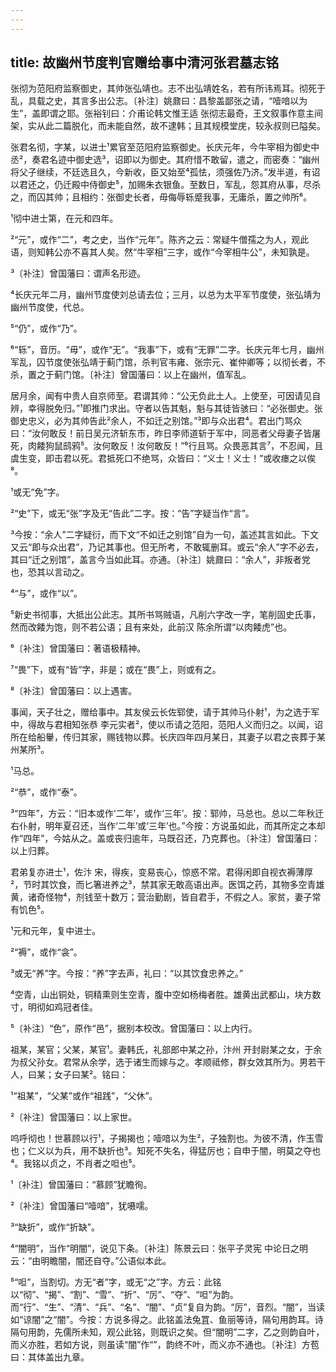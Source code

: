 ```yaml
---
---
---
```

title: 故幽州节度判官赠给事中清河张君墓志铭
---







张彻为范阳府监察御史，其帅张弘靖也。志不出弘靖姓名，若有所讳焉耳。彻死于乱，具载之史，其言多出公志。〔补注〕姚鼐曰：昌黎盖鄙张之请，“噎喑以为生”，盖即谓之耶。张裕钊曰：介甫论韩文惟王适 张彻志最奇，王文叙事作意主间架，实从此二篇脱化，而未能自然，故不逮韩；且其规模堂庑，较永叔则已隘矣。

张君名彻，字某，以进士¹累官至范阳府监察御史。长庆元年，今牛宰相为御史中丞²，奏君名迹中御史选³，诏即以为御史。其府惜不敢留，遣之，而密奏：“幽州将父子继续，不廷选且久，今新收，臣又始至⁴孤怯，须强佐乃济。”发半道，有诏以君还之，仍迁殿中侍御史⁵，加赐朱衣银鱼。至数日，军乱，怨其府从事，尽杀之，而囚其帅；且相约：张御史长者，毋侮辱轹蹙我事，无庸杀，置之帅所⁶。

¹彻中进士第，在元和四年。

²“元”，或作“二”，考之史，当作“元年”。陈齐之云：常疑牛僧孺之为人，观此语，则知韩公亦不喜其人矣。然“牛宰相”三字，或作“今宰相牛公”，未知孰是。

³〔补注〕曾国藩曰：谓声名形迹。

⁴长庆元年二月，幽州节度使刘总请去位；三月，以总为太平军节度使，张弘靖为幽州节度使，代总。

⁵“仍”，或作“乃”。

⁶“轹”，音历。“毋”，或作“无”。“我事”下，或有“无罪”二字。长庆元年七月，幽州军乱，囚节度使张弘靖于蓟门馆，杀判官韦雍、张宗元、崔仲卿等；以彻长者，不杀，置之于蓟门馆。〔补注〕曾国藩曰：以上在幽州，值军乱。

居月余，闻有中贵人自京师至。君谓其帅：“公无负此土人。上使至，可因请见自辨，幸得脱免归。”¹即推门求出。守者以告其魁，魁与其徒皆骇曰：“必张御史。张御史忠义，必为其帅告此²余人，不如迁之别馆。”³即与众出君⁴。君出门骂众曰：“汝何敢反！前日吴元济斩东市，昨日李师道斩于军中，同恶者父母妻子皆屠死，肉餧狗鼠鸱鸦⁵。汝何敢反！汝何敢反！”⁶行且骂。众畏恶其言⁷，不忍闻，且虞生变，即击君以死。君抵死口不绝骂，众皆曰：“义士！义士！”或收瘗之以俟⁸。

¹或无“免”字。

²“史”下，或无“张”字及无“告此”二字。按：“告”字疑当作“言”。

³今按：“余人”二字疑衍，而下文“不如迁之别馆”自为一句，盖述其言如此。下文又云“即与众出君”，乃记其事也。但无所考，不敢辄删耳。或云“余人”字不必去，其曰“迁之别馆”，盖言今当如此耳。亦通。〔补注〕姚鼐曰：“余人”，非叛者党也，恐其以言动之。

⁴“与”，或作“以”。

⁵新史书彻事，大抵出公此志。其所书骂贼语，凡削六字改一字，笔削固史氏事，然而改餧为饱，则不若公语；且有来处，此前汉 陈余所谓“以肉餧虎”也。

⁶〔补注〕曾国藩曰：著语极精神。

⁷“畏”下，或有“皆”字，非是；或在“畏”上，则或有之。

⁸〔补注〕曾国藩曰：以上遇害。

事闻，天子壮之，赠给事中。其友侯云长佐郓使，请于其帅马仆射¹，为之选于军中，得故与君相知张恭 李元实者²，使以币请之范阳，范阳人义而归之。以闻，诏所在给船轝，传归其家，赐钱物以葬。长庆四年四月某日，其妻子以君之丧葬于某州某所³。

¹马总。

²“恭”，或作“泰”。

³“四年”，方云：“旧本或作‘二年’，或作‘三年’。按：郓帅，马总也。总以二年秋迁右仆射，明年夏召还，当作‘二年’或‘三年’也。”今按：方说虽如此，而其所定之本却作“四年”，今姑从之。盖或丧归逾年，马既召还，乃克葬也。〔补注〕曾国藩曰：以上归葬。

君弟复亦进士¹，佐汴 宋，得疾，变易丧心，惊惑不常。君得闲即自视衣褥薄厚²，节时其饮食，而匕箸进养之³，禁其家无敢高语出声。医饵之药，其物多空青雄黄，诸奇怪物⁴，剂钱至十数万；营治勤剧，皆自君手，不假之人。家贫，妻子常有饥色⁵。

¹元和元年，复中进士。

²“褥”，或作“衾”。

³或无“养”字。今按：“养”字去声，礼曰：“以其饮食忠养之。”

⁴空青，山出铜处，铜精熏则生空青，腹中空如杨梅者胜。雄黄出武都山，块方数寸，明彻如鸡冠者佳。

⁵〔补注〕“色”，原作“邑”，据别本校改。曾国藩曰：以上内行。

祖某，某官；父某，某官¹。妻韩氏，礼部郎中某之孙，汴州 开封尉某之女，于余为叔父孙女。君常从余学，选于诸生而嫁与之。孝顺祗修，群女效其所为。男若干人，曰某；女子曰某²。铭曰：

¹“祖某”，“父某”或作“祖践”，“父休”。

²〔补注〕曾国藩曰：以上家世。

呜呼彻也！世慕顾以行¹，子揭揭也；噎喑以为生²，子独割也。为彼不清，作玉雪也；仁义以为兵，用不缺折也³。知死不失名，得猛厉也；自申于闇，明莫之夺也⁴。我铭以贞之，不肖者之呾也⁵。

¹〔补注〕曾国藩曰：“慕顾”犹瞻徇。

²〔补注〕曾国藩曰“噎喑”，犹嗫嚅。

³“缺折”，或作“折缺”。

⁴“闇明”，当作“明闇”，说见下条。〔补注〕陈景云曰：张平子灵宪 中论日之明云：“由明瞻闇，闇还自夺。”公语似本此。

⁵“呾”，当割切。方无“者”字，或无“之”字。方云：此铭以“彻”、“揭”、“割”、“雪”、“折”、“厉”、“夺”、“呾”为韵。而“行”、“生”、“清”、“兵”、“名”、“闇”、“贞”复自为韵。“厉”，音烈。“闇”，当读如“谅闇”之“闇”。今按：方说多得之。此铭盖法兔罝、鱼丽等诗，隔句用韵耳。诗隔句用韵，先儒所未知，观公此铭，则既识之矣。但“闇明”二字，乙之则韵自叶，而义亦胜，若如方说，则虽读“闇”作“”，韵终不叶，而义亦不通也。〔补注〕方苞曰：其体盖出九章。